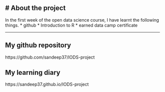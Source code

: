 # About the project
---
In the first week of the open data science course, I have learnt the following things.
*  github
*  Introduction to R
*  earned data camp certificate

---

## My github repository 
https://github.com/sandeep37/IODS-project

## My learning diary 
https://sandeep37.github.io/IODS-project

